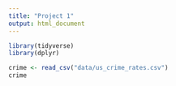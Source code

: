 ```yaml
---
title: "Project 1"
output: html_document
---
```


```r
library(tidyverse)
library(dplyr)

```

```r
crime <- read_csv("data/us_crime_rates.csv")
crime

```


```r

```


